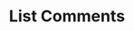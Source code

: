 ---
title: 'List Comments'
description: 'List comments in any Ticketing connection using this endpoint'
openapi: "GET /ticketing/comment"
---